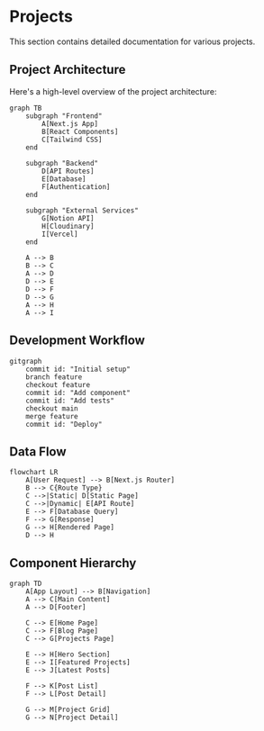 # Projects

This section contains detailed documentation for various projects.

## Project Architecture

Here's a high-level overview of the project architecture:

```mermaid
graph TB
    subgraph "Frontend"
        A[Next.js App]
        B[React Components]
        C[Tailwind CSS]
    end
    
    subgraph "Backend"
        D[API Routes]
        E[Database]
        F[Authentication]
    end
    
    subgraph "External Services"
        G[Notion API]
        H[Cloudinary]
        I[Vercel]
    end
    
    A --> B
    B --> C
    A --> D
    D --> E
    D --> F
    D --> G
    A --> H
    A --> I
```

## Development Workflow

```mermaid
gitgraph
    commit id: "Initial setup"
    branch feature
    checkout feature
    commit id: "Add component"
    commit id: "Add tests"
    checkout main
    merge feature
    commit id: "Deploy"
```

## Data Flow

```mermaid
flowchart LR
    A[User Request] --> B[Next.js Router]
    B --> C{Route Type}
    C -->|Static| D[Static Page]
    C -->|Dynamic| E[API Route]
    E --> F[Database Query]
    F --> G[Response]
    G --> H[Rendered Page]
    D --> H
```

## Component Hierarchy

```mermaid
graph TD
    A[App Layout] --> B[Navigation]
    A --> C[Main Content]
    A --> D[Footer]
    
    C --> E[Home Page]
    C --> F[Blog Page]
    C --> G[Projects Page]
    
    E --> H[Hero Section]
    E --> I[Featured Projects]
    E --> J[Latest Posts]
    
    F --> K[Post List]
    F --> L[Post Detail]
    
    G --> M[Project Grid]
    G --> N[Project Detail]
```